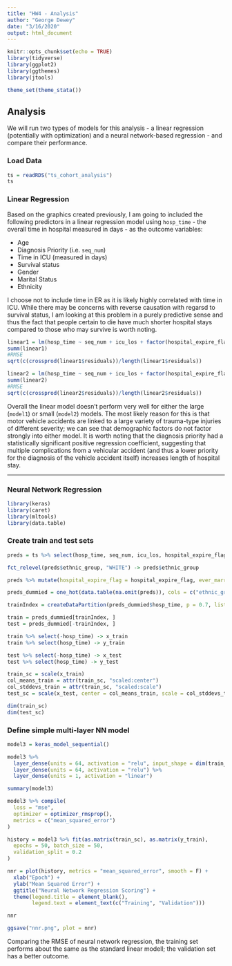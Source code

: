 ```yaml
---
title: "HW4 - Analysis"
author: "George Dewey"
date: "3/16/2020"
output: html_document
---
```


```r
knitr::opts_chunk$set(echo = TRUE)
library(tidyverse)
library(ggplot2)
library(ggthemes)
library(jtools)

theme_set(theme_stata())
```

## Analysis

We will run two types of models for this analysis - a linear regression (potentially with optimization) and a neural network-based regression - and compare their performance.

### Load Data

```r
ts = readRDS("ts_cohort_analysis")
ts
```

### Linear Regression

Based on the graphics created previously, I am going to included the following predictors in a linear regression model using `hosp_time` - the overall time in hospital measured in days - as the outcome variables:

* Age
* Diagnosis Priority (i.e. `seq_num`)
* Time in ICU (measured in days)
* Survival status
* Gender
* Marital Status
* Ethnicity

I choose not to include time in ER as it is likely highly correlated with time in ICU. While there may be concerns with reverse causation with regarsd to survival status, I am looking at this problem in a purely predictive sense and thus the fact that people certain to die have much shorter hospital stays compared to those who may survive is worth noting.

```r
linear1 = lm(hosp_time ~ seq_num + icu_los + factor(hospital_expire_flag) + age + factor(gender) + relevel(as.factor(ts$ethnic_group), ref = "WHITE") + factor(ever_married), data = ts)
summ(linear1)
#RMSE
sqrt(c(crossprod(linear1$residuals))/length(linear1$residuals))
```

```r
linear2 = lm(hosp_time ~ seq_num + icu_los + factor(hospital_expire_flag), data = ts)
summ(linear2)
#RMSE
sqrt(c(crossprod(linear2$residuals))/length(linear2$residuals))
```

Overall the linear model doesn't perform very well for either the large (`model1`) or small (`model2`) models. The most likely reason for this is that motor vehicle accidents are linked to a large variety of trauma-type injuries of different severity; we can see that demographic factors do not factor strongly into either model. It is worth noting that the diagnosis priority had a statistically significant positive regression coefficient, suggesting that multiple complications from a vehicular accident (and thus a lower priority for the diagnosis of the vehicle accident itself) increases length of hospital stay.

---

### Neural Network Regression

```r
library(keras)
library(caret)
library(mltools)
library(data.table)
```

### Create train and test sets

```r
preds = ts %>% select(hosp_time, seq_num, icu_los, hospital_expire_flag, age, ethnic_group, ever_married)

fct_relevel(preds$ethnic_group, "WHITE") -> preds$ethnic_group

preds %>% mutate(hospital_expire_flag = hospital_expire_flag, ever_married = as.numeric(ever_married)) -> preds

preds_dummied = one_hot(data.table(na.omit(preds)), cols = c("ethnic_group"))

trainIndex = createDataPartition(preds_dummied$hosp_time, p = 0.7, list = FALSE, times = 1)

train = preds_dummied[trainIndex, ]
test = preds_dummied[-trainIndex, ]

train %>% select(-hosp_time) -> x_train
train %>% select(hosp_time) -> y_train

test %>% select(-hosp_time) -> x_test
test %>% select(hosp_time) -> y_test

train_sc = scale(x_train)
col_means_train = attr(train_sc, "scaled:center")
col_stddevs_train = attr(train_sc, "scaled:scale")
test_sc = scale(x_test, center = col_means_train, scale = col_stddevs_train)

dim(train_sc)
dim(test_sc)
```

### Define simple multi-layer NN model

```r
model3 = keras_model_sequential()

model3 %>%
  layer_dense(units = 64, activation = "relu", input_shape = dim(train_sc)[2]) %>%
  layer_dense(units = 64, activation = "relu") %>%
  layer_dense(units = 1, activation = "linear")

summary(model3)
```

```r
model3 %>% compile(
  loss = "mse",
  optimizer = optimizer_rmsprop(),
  metrics = c("mean_squared_error")
)

history = model3 %>% fit(as.matrix(train_sc), as.matrix(y_train),
  epochs = 50, batch_size = 50,
  validation_split = 0.2
)
```

```r
nnr = plot(history, metrics = "mean_squared_error", smooth = F) +
  xlab("Epoch") +
  ylab("Mean Squared Error") +
  ggtitle("Neural Network Regression Scoring") +
  theme(legend.title = element_blank(),
        legend.text = element_text(c("Training", "Validation")))

nnr

ggsave("nnr.png", plot = nnr)
```

Comparing the RMSE of neural network regression, the training set performs about the same as the standard linear modell; the validation set has a better outcome.
